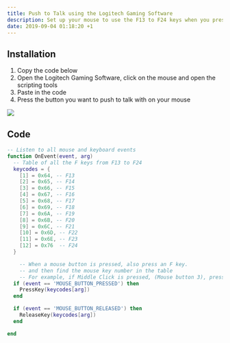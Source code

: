 ```yaml
---
title: Push to Talk using the Logitech Gaming Software
description: Set up your mouse to use the F13 to F24 keys when you press one of the buttons intended for rebinding using the Logitech Gaming Software's scripting feature
date: 2019-09-04 01:18:20 +1
---
```



## Installation
1. Copy the code below
2. Open the Logitech Gaming Software, click on the mouse and open the scripting tools
3. Paste in the code
4. Press the button you want to push to talk with on your mouse

<img src={mousingGif} />

## Code
```lua
-- Listen to all mouse and keyboard events
function OnEvent(event, arg)
  -- Table of all the F keys from F13 to F24
  keycodes = {
    [1] = 0x64, -- F13
    [2] = 0x65, -- F14
    [3] = 0x66, -- F15
    [4] = 0x67, -- F16
    [5] = 0x68, -- F17
    [6] = 0x69, -- F18
    [7] = 0x6A, -- F19
    [8] = 0x6B, -- F20
    [9] = 0x6C, -- F21
    [10] = 0x6D, -- F22
    [11] = 0x6E, -- F23
    [12] = 0x76  -- F24
  }

	-- When a mouse button is pressed, also press an F key.
	-- and then find the mouse key number in the table
	-- For example, if Middle Click is pressed, (Mouse button 3), press F15
  if (event == 'MOUSE_BUTTON_PRESSED') then
    PressKey(keycodes[arg])
  end

  if (event == 'MOUSE_BUTTON_RELEASED') then
    ReleaseKey(keycodes[arg])
  end

end
```
